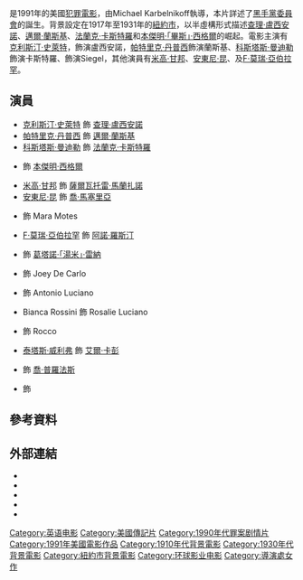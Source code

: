 {{noteTA
|T=zh-hk:江湖好漢; zh-tw:四海一家 (1991年電影); zh-cn:四海一家 (1991年电影);
|G1=Show
|1=zh-hk:江湖好漢; zh-tw:四海一家; zh-cn:四海一家;
}}
{{Infobox film
| name           = 江湖好漢
| original_name  = ''Mobsters''
| image          = Mobsters film.jpg
| caption        = 
| director       = Michael Karbelnikoff
| writer         = Michael Mahern<br />{{link-en|尼古拉斯·卡山|Nicholas Kazan}}
| producer       = {{link-en|吉姆·巴蘭坦|Jim Ballantine (producer)}}<br />Carolyn Bates
| starring       = {{plainlist|
* [[克利斯汀·史萊特|克利斯汀·史萊特]]
* [[帕特里克·丹普西|帕特里克·丹普西]]
* {{link-en|理查·格里科|Richard Grieco}}
* [[科斯塔斯·曼迪勒|科斯塔斯·曼迪勒]]
* [[F·莫瑞·亞伯拉罕|F·莫瑞·亞伯拉罕]]
* {{link-en|拉臘·弗林·博伊爾|Lara Flynn Boyle}}
* [[米高·甘邦|米高·甘邦]]
* [[安東尼·昆|安東尼·昆]]}}
| music          = {{link-en|麥可·史默|Michael Small}}
| cinematography = {{link-en|路易斯·寇坦|Lajos Koltai}}
| editing        = Joe Augustine
| distributor    = [[環球影業|環球影業]]
| released       = {{Film date|1991|07|26}}
| runtime        = 104分鐘（戲院版）<br />120分鐘（未剪版）
| language       = 英語
| budget         = $23,000,000
| gross          = $20,246,790<ref>{{cite web |url=http://www.boxofficemojo.com/movies/?id=mobsters.htm |title=Mobsters (1991) |publisher=Box Office Mojo |date=1991-09-03 |accessdate=2016-07-15 |archive-date=2011-08-28 |archive-url=https://www.webcitation.org/61GietN7j?url=http://www.boxofficemojo.com/movies/?id=mobsters.htm |dead-url=no }}</ref>
| cn_name = 四海一家
| tw_name = 四海一家
| hk_name = 江湖好漢
}}
{{作品名稱|name=''Mobsters''|hk=江湖好漢|tw=四海一家|equiv-cn=tw}}是1991年的美國[[犯罪電影|犯罪電影]]，由Michael Karbelnikoff執導，本片詳述了[[委員會_(黑手黨)|黑手黨委員會]]的誕生。背景設定在1917年至1931年的[[紐約市|紐約市]]，以半虛構形式描述[[查理·盧西安諾|查理·盧西安諾]]、[[邁爾·蘭斯基|邁爾·蘭斯基]]、[[法蘭克·卡斯特羅|法蘭克·卡斯特羅]]和[[本傑明·西格爾|本傑明·「畢斯」·西格爾]]的崛起。電影主演有[[克利斯汀·史萊特|克利斯汀·史萊特]]，飾演盧西安諾，[[帕特里克·丹普西|帕特里克·丹普西]]飾演蘭斯基、[[科斯塔斯·曼迪勒|科斯塔斯·曼迪勒]]飾演卡斯特羅、{{link-en|理查·格里科|Richard Grieco}}飾演Siegel，其他演員有[[米高·甘邦|米高·甘邦]]、[[安東尼·昆|安東尼·昆]]、{{link-en|拉臘·弗林·博伊爾|Lara Flynn Boyle}}及[[F·莫瑞·亞伯拉罕|F·莫瑞·亞伯拉罕]]。

== 演員 ==
* [[克利斯汀·史萊特|克利斯汀·史萊特]] 飾 [[查理·盧西安諾|查理·盧西安諾]]
* [[帕特里克·丹普西|帕特里克·丹普西]] 飾 [[邁爾·蘭斯基|邁爾·蘭斯基]]
* [[科斯塔斯·曼迪勒|科斯塔斯·曼迪勒]] 飾 [[法蘭克·卡斯特羅|法蘭克·卡斯特羅]]
* {{link-en|理查·格里科|Richard Grieco}} 飾 [[本傑明·西格爾|本傑明·西格爾]]
* [[米高·甘邦|米高·甘邦]] 飾 [[薩爾瓦托雷·馬蘭扎諾|薩爾瓦托雷·馬蘭扎諾]]
* [[安東尼·昆|安東尼·昆]] 飾 [[喬·馬塞里亞|喬·馬塞里亞]]
* {{link-en|拉臘·弗林·博伊爾|Lara Flynn Boyle}} 飾 Mara Motes
* [[F·莫瑞·亞伯拉罕|F·莫瑞·亞伯拉罕]] 飾 [[阿諾·羅斯汀|阿諾·羅斯汀]]
* {{link-en|基斯·潘|Chris Penn}} 飾 [[葛塔諾·雷納|葛塔諾·「湯米」·雷納]]
* {{link-en|羅德尼·伊士曼|Rodney Eastman}} 飾 Joey De Carlo
* {{link-en|安迪·羅曼諾|Andy Romano}} 飾 Antonio Luciano
* Bianca Rossini 飾 Rosalie Luciano
* {{link-en|Robert Z'Dar|Robert Z'Dar}} 飾 Rocco
* [[泰塔斯·威利弗|泰塔斯·威利弗]] 飾 [[艾爾·卡彭|艾爾·卡彭]]
* {{link-en|喬·維塔瑞利|Joe Viterelli}} 飾 [[喬·普羅法斯|喬·普羅法斯]]
* {{link-en|尼古拉斯·桑德勒|Nicholas Sadler}} 飾 {{link-en|瘋狗科爾|Mad Dog Coll}}

== 參考資料 ==
{{reflist}}

== 外部連結 ==
* {{IMDb title|0102460}}
* {{tcmdb title|id=83787}}
* {{AllMovie title|id=32986}}
* {{mojo title|id=mobsters|title=Mobsters}}
* {{rotten-tomatoes|mobsters}}

[[Category:英语电影|Category:英语电影]]
[[Category:美國傳記片|Category:美國傳記片]]
[[Category:1990年代罪案剧情片|Category:1990年代罪案剧情片]]
[[Category:1991年美國電影作品|Category:1991年美國電影作品]]
[[Category:1910年代背景電影|Category:1910年代背景電影]]
[[Category:1930年代背景電影|Category:1930年代背景電影]]
[[Category:紐約市背景電影|Category:紐約市背景電影]]
[[Category:环球影业电影|Category:环球影业电影]]
[[Category:導演處女作|Category:導演處女作]]